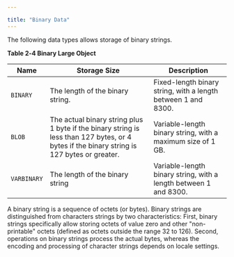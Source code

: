 ---

title: "Binary Data"
---

<div id="binary_data" class="registered_link"></div>

The following data types allows storage of binary strings.

**Table 2‑4 Binary Large Object**

| Name        | Storage Size                                                 | Description                                                  |
| ----------- | ------------------------------------------------------------ | ------------------------------------------------------------ |
| `BINARY`    | The length of the binary string.                             | Fixed-length binary string, with a length between 1 and 8300. |
| `BLOB`      | The actual binary string plus 1 byte if the binary string is less than 127 bytes, or 4 bytes if the binary string is 127 bytes or greater. | Variable-length binary string, with a maximum size of 1 GB.  |
| `VARBINARY` | The length of the binary string                              | Variable-length binary string, with a length between 1 and 8300. |

A binary string is a sequence of octets (or bytes). Binary strings are distinguished from characters strings by two characteristics: First, binary strings specifically allow storing octets of value zero and other "non-printable" octets (defined as octets outside the range 32 to 126). Second, operations on binary strings process the actual bytes, whereas the encoding and processing of character strings depends on locale settings.

